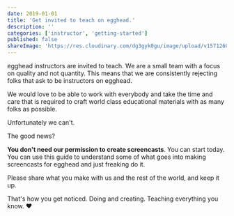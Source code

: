 ```yaml
---
date: 2019-01-01
title: 'Get invited to teach on egghead.'
description: ''
categories: ['instructor', 'getting-started']
published: false
shareImage: 'https://res.cloudinary.com/dg3gyk0gu/image/upload/v1571260698/og-image-assets/share_image_getting_started.png'
---
```


egghead instructors are invited to teach. We are a small team with a focus on quality and not quantity. This means that we are consistently rejecting folks that ask to be instructors on egghead.

We would love to be able to work with everybody and take the time and care that is required to craft world class educational materials with as many folks as possible.

Unfortunately we can't.

The good news?

**You don't need our permission to create screencasts**. You can start today. You can use this guide to understand some of what goes into making screencasts for egghead and just freaking do it.

Please share what you make with us and the rest of the world, and keep it up.

That's how you get noticed. Doing and creating. Teaching everything you know. ❤️

